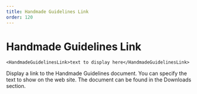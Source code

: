 ```yaml
---
title: Handmade Guidelines Link
order: 120
---
```

# Handmade Guidelines Link

```
<HandmadeGuidelinesLink>text to display here</HandmadeGuidelinesLink>
```
Display a link to the Handmade Guidelines document. You can specify the text to show on the web site. The document can be found in the Downloads section.